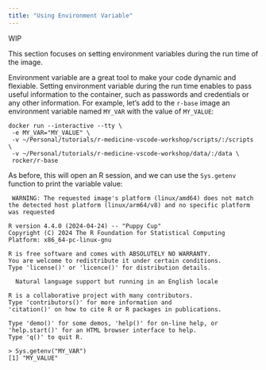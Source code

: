 ```yaml
---
title: "Using Environment Variable"
---
```

WIP

This section focuses on setting environment variables during the run time of the image.

Environment variable are a great tool to make your code dynamic and flexiable. Setting environment variable during the run time enables to pass useful information to the container, such as passwords and credentials or any other information. For example, let's add to the `r-base` image an environment variable named `MY_VAR` with the value of `MY_VALUE`:

```shell
docker run --interactive --tty \
 -e MY_VAR="MY_VALUE" \
 -v ~/Personal/tutorials/r-medicine-vscode-workshop/scripts/:/scripts \
 -v ~/Personal/tutorials/r-medicine-vscode-workshop/data/:/data \
 rocker/r-base
```
As before, this will open an R session, and we can use the `Sys.getenv` function to print the variable value:

```shell
 WARNING: The requested image's platform (linux/amd64) does not match the detected host platform (linux/arm64/v8) and no specific platform was requested

R version 4.4.0 (2024-04-24) -- "Puppy Cup"
Copyright (C) 2024 The R Foundation for Statistical Computing
Platform: x86_64-pc-linux-gnu

R is free software and comes with ABSOLUTELY NO WARRANTY.
You are welcome to redistribute it under certain conditions.
Type 'license()' or 'licence()' for distribution details.

  Natural language support but running in an English locale

R is a collaborative project with many contributors.
Type 'contributors()' for more information and
'citation()' on how to cite R or R packages in publications.

Type 'demo()' for some demos, 'help()' for on-line help, or
'help.start()' for an HTML browser interface to help.
Type 'q()' to quit R.

> Sys.getenv("MY_VAR")
[1] "MY_VALUE"

```

